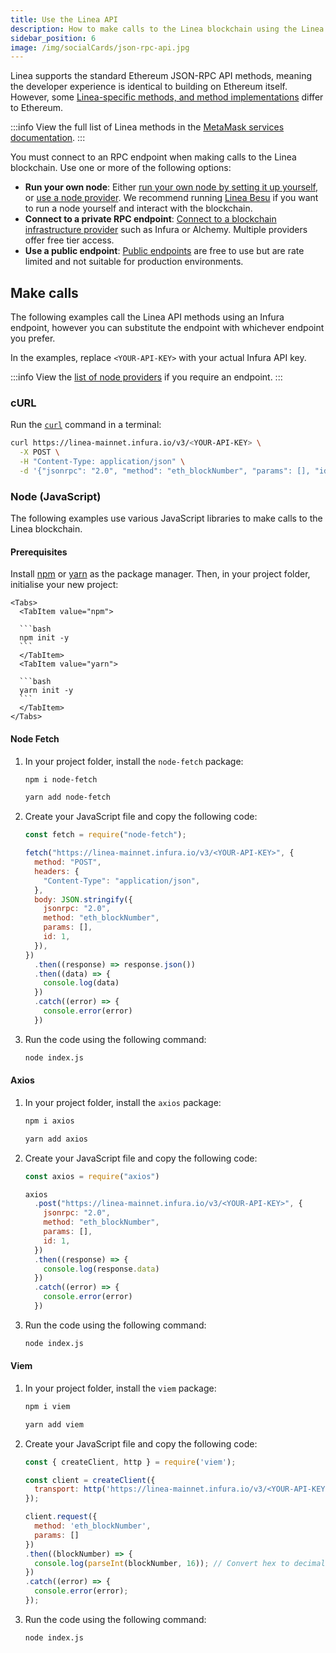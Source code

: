 ```yaml
---
title: Use the Linea API
description: How to make calls to the Linea blockchain using the Linea JSON-RPC APIs
sidebar_position: 6
image: /img/socialCards/json-rpc-api.jpg
---
```



Linea supports the standard Ethereum JSON-RPC API methods, meaning the developer experience is
identical to building on Ethereum itself. However, some
[Linea-specific methods, and method implementations](../reference/api/index.mdx) differ to Ethereum.

:::info
View the full list of Linea methods in the
[MetaMask services documentation](https://docs.metamask.io/services/reference/linea/json-rpc-methods/).
:::

You must connect to an RPC endpoint when making calls to the Linea blockchain. Use one or more of the
following options:

- **Run your own node**: Either [run your own node by setting it up yourself](./run-a-node/index.mdx), or
    [use a node provider](../tooling/node-providers/index.mdx#run-your-own-node).
    We recommend running [Linea Besu](./run-a-node/linea-besu.mdx) if you want to run a node yourself and interact with the
    blockchain.
- **Connect to a private RPC endpoint**: [Connect to a blockchain infrastructure provider](../tooling/node-providers/index.mdx#private-rpc-endpoints)
    such as Infura or Alchemy. Multiple providers offer free tier access.
- **Use a public endpoint**: [Public endpoints](../tooling/node-providers/index.mdx#public-rpc-endpoints) are
    free to use but are rate limited and not suitable for production environments.

## Make calls

The following examples call the Linea API methods using an Infura endpoint, however you can substitute
the endpoint with whichever endpoint you prefer.

In the examples, replace `<YOUR-API-KEY>` with your actual Infura API key.

:::info
View the [list of node providers](../tooling/node-providers/index.mdx) if you require an endpoint.
:::


### cURL

Run the [`curl`](https://curl.se/) command in a terminal:

```bash
curl https://linea-mainnet.infura.io/v3/<YOUR-API-KEY> \
  -X POST \
  -H "Content-Type: application/json" \
  -d '{"jsonrpc": "2.0", "method": "eth_blockNumber", "params": [], "id": 1}'
```

### Node (JavaScript)

The following examples use various JavaScript libraries to make calls to the Linea blockchain.

#### Prerequisites

Install [npm](https://docs.npmjs.com/downloading-and-installing-node-js-and-npm)
or [yarn](https://yarnpkg.com/getting-started/install) as the package manager. Then, in your project
folder, initialise your new project:

    <Tabs>
      <TabItem value="npm">

      ```bash
      npm init -y
      ```
      </TabItem>
      <TabItem value="yarn">

      ```bash
      yarn init -y
      ```
      </TabItem>
    </Tabs>

#### Node Fetch

1. In your project folder, install the `node-fetch` package:

    <Tabs>
      <TabItem value="npm">

      ```bash
      npm i node-fetch
      ```
      </TabItem>
      <TabItem value="yarn">

      ```bash
      yarn add node-fetch
      ```
      </TabItem>
    </Tabs>

1. Create your JavaScript file and copy the following code:

    ```javascript title="index.js"
    const fetch = require("node-fetch");

    fetch("https://linea-mainnet.infura.io/v3/<YOUR-API-KEY>", {
      method: "POST",
      headers: {
        "Content-Type": "application/json",
      },
      body: JSON.stringify({
        jsonrpc: "2.0",
        method: "eth_blockNumber",
        params: [],
        id: 1,
      }),
    })
      .then((response) => response.json())
      .then((data) => {
        console.log(data)
      })
      .catch((error) => {
        console.error(error)
      })
    ```

1. Run the code using the following command:

    ```bash
    node index.js
    ```

#### Axios

1. In your project folder, install the `axios` package:

    <Tabs>
      <TabItem value="npm">

      ```bash
      npm i axios
      ```
      </TabItem>
      <TabItem value="yarn">

      ```bash
      yarn add axios
      ```
      </TabItem>
    </Tabs>

1. Create your JavaScript file and copy the following code:

    ```javascript title="index.js"
    const axios = require("axios")

    axios
      .post("https://linea-mainnet.infura.io/v3/<YOUR-API-KEY>", {
        jsonrpc: "2.0",
        method: "eth_blockNumber",
        params: [],
        id: 1,
      })
      .then((response) => {
        console.log(response.data)
      })
      .catch((error) => {
        console.error(error)
      })
    ```

1. Run the code using the following command:

    ```bash
    node index.js
    ```

#### Viem

1. In your project folder, install the `viem` package:

    <Tabs>
      <TabItem value="npm">

      ```bash
      npm i viem
      ```
      </TabItem>
      <TabItem value="yarn">

      ```bash
      yarn add viem
      ```
      </TabItem>
    </Tabs>

1. Create your JavaScript file and copy the following code:

    ```javascript title="index.js"
    const { createClient, http } = require('viem');

    const client = createClient({
      transport: http('https://linea-mainnet.infura.io/v3/<YOUR-API-KEY>')
    });

    client.request({
      method: 'eth_blockNumber',
      params: []
    })
    .then((blockNumber) => {
      console.log(parseInt(blockNumber, 16)); // Convert hex to decimal
    })
    .catch((error) => {
      console.error(error);
    });
    ```

1. Run the code using the following command:

    ```bash
    node index.js
    ```